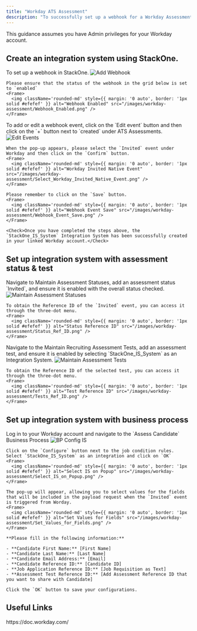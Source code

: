 ```yaml
---
title: "Workday ATS Assessment"
description: "To successfully set up a webhook for a Workday Assessment order request, follow these steps to understand the process and configure any necessary actions for webhook notification."
---
```



<Warning>
  This guidance assumes you have Admin privileges for your Workday account.
</Warning>

## Create an integration system using StackOne.

<Steps>
  <Step title="Create a Webhook">
    To set up a webhook in StackOne.
    <Frame>
      <img className='rounded-md' style={{ margin: '0 auto', border: '1px solid #efefef' }} alt="Add Webhook" src="/images/workday-assessment/Add_Webhook.png" />
    </Frame>

    Please ensure that the status of the webhook in the grid below is set to `enabled`
    <Frame>
      <img className='rounded-md' style={{ margin: '0 auto', border: '1px solid #efefef' }} alt="Webhook Enabled" src="/images/workday-assessment/Webhook_Enabled.png" />
    </Frame>
  </Step>

  <Step title="Add a webhook event">
    To add or edit a webhook event, click on the `Edit event` button and then click on the `+` button next to `created` under ATS Assessments.
    <Frame>
      <img className='rounded-md' style={{ margin: '0 auto', border: '1px solid #efefef' }} alt="Edit Events" src="/images/workday-assessment/Edit_Events.png" />
    </Frame>
    
    When the pop-up appears, please select the `Invited` event under Workday and then click on the `Confirm` button.
    <Frame>
      <img className='rounded-md' style={{ margin: '0 auto', border: '1px solid #efefef' }} alt="Workday Invited Native Event" src="/images/workday-assessment/Select_Workday_Invited_Native_Event.png" />
    </Frame>

    Please remember to click on the `Save` button.
    <Frame>
      <img className='rounded-md' style={{ margin: '0 auto', border: '1px solid #efefef' }} alt="Webhook Event Save" src="/images/workday-assessment/Webhook_Event_Save.png" />
    </Frame>

    <Check>Once you have completed the steps above, the `StackOne_IS_System` Integration System has been successfully created in your linked Workday account.</Check>
  </Step>
</Steps>

## Set up integration system with assessment status & test

<Steps>
  <Step title="Set up the Assessment Statuses">
    Navigate to Maintain Assessment Statuses, add an assessment status `Invited`, and ensure it is enabled with the overall status checked.
    <Frame>
      <img className='rounded-md' style={{ margin: '0 auto', border: '1px solid #efefef' }} alt="Maintain Assessment Statuses" src="/images/workday-assessment/Assessment_Statuses.png" />
    </Frame>

    To obtain the Reference ID of the `Invited` event, you can access it through the three-dot menu.
    <Frame>
      <img className='rounded-md' style={{ margin: '0 auto', border: '1px solid #efefef' }} alt="Status Reference ID" src="/images/workday-assessment/Status_Ref_ID.png" />
    </Frame>
  </Step>

  <Step title="Set up the Assessment Tests">
    Navigate to the Maintain Recruiting Assessment Tests, add an assessment test, and ensure it is enabled by selecting `StackOne_IS_System` as an Integration System.
    <Frame>
      <img className='rounded-md' style={{ margin: '0 auto', border: '1px solid #efefef' }} alt="Maintain Assessment Tests" src="/images/workday-assessment/Assessment_Tests.png" />
    </Frame>

    To obtain the Reference ID of the selected test, you can access it through the three-dot menu.
    <Frame>
      <img className='rounded-md' style={{ margin: '0 auto', border: '1px solid #efefef' }} alt="Test Reference ID" src="/images/workday-assessment/Tests_Ref_ID.png" />
    </Frame>
  </Step>
</Steps>

## Set up integration system with business process

<Steps>
  <Step title="Set up integration system with business process">
    Log in to your Workday account and navigate to the `Assess Candidate` Business Process
    <Frame>
      <img className='rounded-md' style={{ margin: '0 auto', border: '1px solid #efefef' }} alt="BP Config IS" src="/images/workday-assessment/BP_Config_IS.png" />
    </Frame>

    Click on the `Configure` button next to the job condition rules. Select `StackOne_IS_System` as an integration and click on `OK`
    <Frame>
      <img className='rounded-md' style={{ margin: '0 auto', border: '1px solid #efefef' }} alt="Select IS on Popup" src="/images/workday-assessment/Select_IS_on_Popup.png" />
    </Frame>

    The pop-up will appear, allowing you to select values for the fields that will be included in the payload request when the `Invited` event is triggered from Worday.
    <Frame>
      <img className='rounded-md' style={{ margin: '0 auto', border: '1px solid #efefef' }} alt="Set Values for Fields" src="/images/workday-assessment/Set_Values_for_Fields.png" />
    </Frame>
    
    **Please fill in the following information:**

    - **Candidate First Name:** [First Name]
    - **Candidate Last Name:** [Last Name]
    - **Candidate Email Address:** [Email]
    - **Candidate Reference ID:** [Candidate ID]
    - **Job Application Reference ID:** [Job Requisition as Text]
    - **Assessment Test Reference ID:** [Add Assessment Reference ID that you want to share with Candidate]

    Click the `OK` button to save your configurations.
  </Step>
</Steps>

<IntegrationFooter />

## Useful Links
<Card title="API Reference" icon="link" href="https://doc.workday.com/">
    https://doc.workday.com/
</Card>